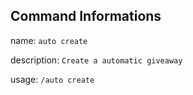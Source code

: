 ## Command Informations
name: ``auto create``

description: ``Create a automatic giveaway``

usage: ``/auto create``